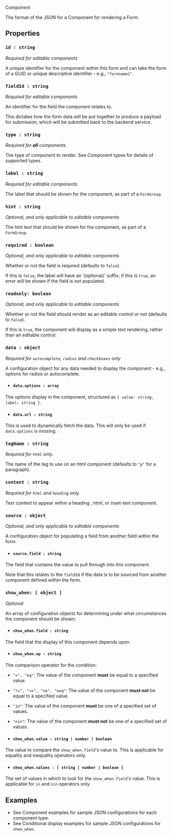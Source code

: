 <!-- Global imports -->

<Meta title="JSON Format/Component" id="F-JSON-Component" />

<Heading size="xl" id="json-format" caption="JSON Format">Component</Heading>

The format of the JSON for a Component for rendering a <Link href="/?path=/docs/d-formrenderer">Form</Link>.


## Properties

### `id : string`
*Required for <Link href="/?path=/docs/f-editable-components">editable components</Link>*

A unique identifier for the component within this form and can take the form of a GUID or unique descriptive identifier - e.g., `"forename1"`.

### `fieldId : string`
*Required for <Link href="/?path=/docs/f-editable-components">editable components</Link>*

An identifier for the field the component relates to.

This dictates how the form data will be put together to produce a payload for submission, which will be submitted back to the
backend service.

### `type : string`
*Required for **all** components.*

The type of component to render. See <Link href="/?path=/docs/f-component-types">Component types</Link> for details of
supported types.

### `label : string`
*Required for <Link href="/?path=/docs/f-editable-components">editable components</Link>*

The label that should be shown for the component, as part of a `FormGroup`.

### `hint : string`
*Optional, and only applicable to <Link href="/?path=/docs/f-editable-components">editable components</Link>*

The hint text that should be shown for the component, as part of a `FormGroup`.

### `required : boolean`
*Optional, and only applicable to <Link href="/?path=/docs/f-editable-components">editable components</Link>*

Whether or not the field is required (defaults to `false`).

If this is `false`, the label will have an '(optional)' suffix; if this is `true`,
an error will be shown if the field is not populated.

### `readonly: boolean`
*Optional, and only applicable to <Link href="/?path=/docs/f-editable-components">editable components</Link>*

Whether or not the field should render as an editable control or not (defaults to `false`).

If this is `true`, the component will display as a simple text rendering, rather than an editable control.

### `data : object`
*Required for `autocomplete`, `radios` and `checkboxes` only*

A configuration object for any data needed to display the component - e.g., options
for <Link href="/?path=/docs/f-examples-component--page#radios">radios</Link> 
or <Link href="/?path=/docs/f-examples-component--page#autocomplete">autocomplete</Link>.

* #### `data.options : array`
The options display in the component, structured as `{ value: string, label: string }`.

* #### `data.url : string`
This is used to dynamically fetch the data.
This will only be used if `data.options` is missing.

### `tagName : string`
*Required for `html` only.*

The name of the tag to use on an <Link href="/?path=/docs/f-examples-component--page#html">html</Link> component
(defaults to `"p"` for a paragraph).

### `content : string`
*Required for `html` and `heading` only.*

Text content to appear within a <Link href="/?path=/docs/f-examples-component--page#heading">heading</Link>
, <Link href="/?path=/docs/f-examples-component--page#html">html</Link>,
or <Link href="/?path=/docs/f-examples-component--page#inset-text">inset-text</Link> component.

### `source : object`
*Optional, and only applicable to <Link href="/?path=/docs/f-editable-components">editable components</Link>*

A configuration object for populating a field from another field within the form.

* #### `source.field : string`
The field that contains the value to pull through into this component.

Note that this relates to the `fieldId` if the data is to be sourced from another component defined within the form.

### `show_when: [ object ]`
*Optional*

An array of configuration objects for determining under what circumstances the component should be shown.

* #### `show_when.field : string`
The field that the display of this component depends upon.

* #### `show_when.op : string`
The comparison operator for the condition:

  * `"=", "eq"`: The value of the component **must** be equal to a specified value.
  * `"!=", "<>", "ne", "neq"`: The value of the component **must not** be equal to a specified value.
  * `"in"`: The value of the component **must** be one of a specified set of values.
  * `"nin"`: The value of the component **must not** be one of a specified set of values.

* #### `show_when.value : string | number | boolean`
The value to compare the `show_when.field`'s value to. This is applicable for equality and inequality operators only.

* #### `show_when.values : [ string | number | boolean ]`
The set of values in which to look for the `show_when.field`'s value. This is applicable for `in` and `nin` operators only.


## Examples

* See <Link href="/?path=/docs/f-examples-component">Component examples</Link> for sample JSON configurations for each component type.
* See <Link href="/?path=/docs/f-examples-conditional-display">Conditional display examples</Link> for sample JSON configurations for `show_when`.
